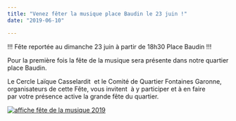 ```yaml
---
title: "Venez fêter la musique place Baudin le 23 juin !"
date: "2019-06-10"

---
```


!!! Fête reportée au dimanche 23 juin à partir de 18h30 Place Baudin !!!

Pour la première fois la fête de la musique sera présente dans notre quartier place Baudin.

Le Cercle Laïque Casselardit  et le Comité de Quartier Fontaines Garonne, organisateurs de cette Fête, vous invitent  à y participer et à en faire par votre présence active la grande fête du quartier.

[![affiche fête de la musique 2019](/uploads/affiche-fête-de-la-musique-2019-724x1024.jpg)](http://fontaines-garonne.fr/wp-content/uploads/2019/06/affiche-fête-de-la-musique-2019.jpg)
